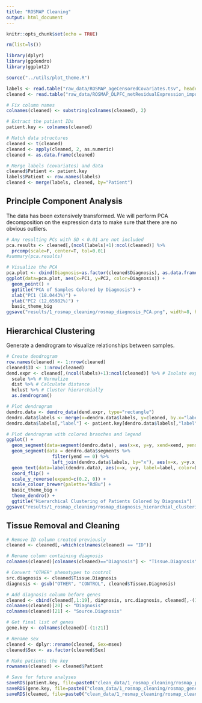 ```yaml
---
title: "ROSMAP Cleaning"
output: html_document
---
```


```r
knitr::opts_chunk$set(echo = TRUE)

rm(list=ls())

library(dplyr)
library(ggdendro)
library(ggplot2)

source("../utils/plot_theme.R")
```

```r
labels <- read.table("raw_data/ROSMAP_ageCensoredCovariates.tsv", header=TRUE, sep="\t", row.names=1)
cleaned <- read.table("raw_data/ROSMAP_DLPFC_netResidualExpression_imputed.tsv", header=TRUE, sep="\t", row.names=1)

# Fix column names
colnames(cleaned) <- substring(colnames(cleaned), 2)

# Extract the patient IDs
patient.key <- colnames(cleaned)

# Match data structures
cleaned <- t(cleaned)
cleaned <- apply(cleaned, 2, as.numeric)
cleaned <- as.data.frame(cleaned)

# Merge labels (covariates) and data
cleaned$Patient <- patient.key
labels$Patient <- row.names(labels)
cleaned <- merge(labels, cleaned, by="Patient")
```

Principle Component Analysis
----------------------------

The data has been extensively transformed. We will perform PCA decomposition on the expression data to make sure that there are no obvious outliers.

```r
# Any resulting PCs with SD < 0.01 are not included
pca.results <- cleaned[,(ncol(labels)+1):ncol(cleaned)] %>%
  prcomp(scale=F, center=T, tol=0.01)
#summary(pca.results)

# Visualize the PCA
pca.plot <- cbind(Diagnosis=as.factor(cleaned$Diagnosis), as.data.frame(pca.results$x[,1:2]))
ggplot(data=pca.plot, aes(x=PC1, y=PC2, color=Diagnosis)) +
  geom_point() +
  ggtitle("PCA of Samples Colored by Diagnosis") +
  xlab("PC1 (18.0443%)") + 
  ylab("PC2 (12.65982%)") +
  basic_theme_big
ggsave("results/1_rosmap_cleaning/rosmap_diagnosis_PCA.png", width=8, height=8)
```

Hierarchical Clustering
-----------------------

Generate a dendrogram to visualize relationships between samples.

```r
# Create dendrogram
row.names(cleaned) <- 1:nrow(cleaned)
cleaned$ID <- 1:nrow(cleaned)
dend.expr <- cleaned[,(ncol(labels)+1):ncol(cleaned)] %>% # Isolate expression
  scale %>% # Normalize
  dist %>% # Calculate distance
  hclust %>% # Cluster hierarchially
  as.dendrogram()

# Plot dendrogram
dendro.data <- dendro_data(dend.expr, type="rectangle")
dendro.data$labels <- merge(x=dendro.data$labels, y=cleaned, by.x="label", by.y="ID")
dendro.data$labels[,"label"] <- patient.key[dendro.data$labels[,"label"]]

# Plot dendrogram with colored branches and legend
ggplot() +
  geom_segment(data=segment(dendro.data), aes(x=x, y=y, xend=xend, yend=yend)) +
  geom_segment(data = dendro.data$segments %>%
                 filter(yend == 0) %>%
                 left_join(dendro.data$labels, by="x"), aes(x=x, y=y.x, xend=xend, yend=yend, color=Diagnosis)) +
  geom_text(data=label(dendro.data), aes(x=x, y=y, label=label, color=Diagnosis, hjust=0), size=1) +
  coord_flip() +
  scale_y_reverse(expand=c(0.2, 0)) +
  scale_colour_brewer(palette="RdBu") + 
  basic_theme_big +
  theme_dendro() +
  ggtitle("Hierarchical Clustering of Patients Colored by Diagnosis")
ggsave("results/1_rosmap_cleaning/rosmap_diagnosis_hierarchial_clustering.png", width=8, height=8)
```

Tissue Removal and Cleaning
---------------------------

```r
# Remove ID column created previously
cleaned <- cleaned[,-which(colnames(cleaned) == "ID")]

# Rename column containing diagnosis
colnames(cleaned)[colnames(cleaned)=="Diagnosis"] <- "Tissue.Diagnosis"

# Convert "OTHER" phenotypes to control
src.diagnosis <- cleaned$Tissue.Diagnosis
diagnosis <- gsub("OTHER", "CONTROL", cleaned$Tissue.Diagnosis)

# Add diagnosis column before genes
cleaned <- cbind(cleaned[,1:19], diagnosis, src.diagnosis, cleaned[,-(1:19)])
colnames(cleaned)[20] <- "Diagnosis"
colnames(cleaned)[21] <- "Source.Diagnosis"

# Get final list of genes
gene.key <- colnames(cleaned)[-(1:21)]

# Rename sex
cleaned <- dplyr::rename(cleaned, Sex=msex)
cleaned$Sex <- as.factor(cleaned$Sex)

# Make patients the key
rownames(cleaned) <- cleaned$Patient
```

```r
# Save for future analyses
saveRDS(patient.key, file=paste0("clean_data/1_rosmap_cleaning/rosmap_patient_key.RDS"))
saveRDS(gene.key, file=paste0("clean_data/1_rosmap_cleaning/rosmap_gene_key.RDS"))
saveRDS(cleaned, file=paste0("clean_data/1_rosmap_cleaning/rosmap_cleaned.RDS"))
```

